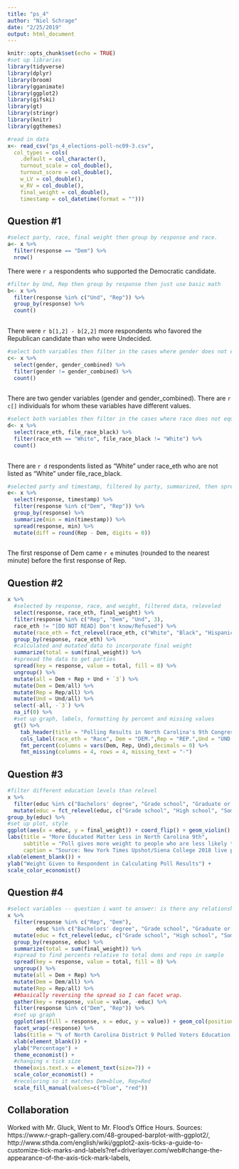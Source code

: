 ```yaml
---
title: "ps_4"
author: "Niel Schrage"
date: "2/25/2019"
output: html_document
---
```


```r
knitr::opts_chunk$set(echo = TRUE)
#set up libraries
library(tidyverse)
library(dplyr)
library(broom)
library(gganimate)
library(ggplot2)
library(gifski)
library(gt)
library(stringr)
library(knitr)
library(ggthemes)

#read in data
x<- read_csv("ps_4_elections-poll-nc09-3.csv",
  col_types = cols(
    .default = col_character(),
    turnout_scale = col_double(),
    turnout_score = col_double(),
    w_LV = col_double(),
    w_RV = col_double(),
    final_weight = col_double(),
    timestamp = col_datetime(format = "")))
```

## Question #1

```r
#select party, race, final weight then group by response and race.
a<- x %>% 
  filter(response == "Dem") %>% 
  nrow()
```
There were `r a` respondents who supported the Democratic candidate.

```r
#filter by Und, Rep then group by response then just use basic math
b<- x %>% 
  filter(response %in% c("Und", "Rep")) %>% 
  group_by(response) %>% 
  count()
  
```
There were `r b[1,2] - b[2,2]` more respondents who favored the Republican candidate than who were Undecided.
```r
#select both variables then filter in the cases where gender does not equal gender_combined
c<- x %>% 
  select(gender, gender_combined) %>% 
  filter(gender != gender_combined) %>% 
  count()
  
```
There are two gender variables (gender and gender_combined). There are `r c[]` individuals for whom these variables have different values.

```r
#select both variables then filter in the cases where race does not equal race_file_black
d<- x %>% 
  select(race_eth, file_race_black) %>% 
  filter(race_eth == "White", file_race_black != "White") %>% 
  count()
  
```
There are `r d` respondents listed as “White” under race_eth who are not listed as “White” under  file_race_black.

```r
#selected party and timestamp, filtered by party, summarized, then spread then calcuated the difference. 
e<- x %>% 
  select(response, timestamp) %>% 
  filter(response %in% c("Dem", "Rep")) %>% 
  group_by(response) %>% 
  summarize(min = min(timestamp)) %>% 
  spread(response, min) %>% 
  mutate(diff = round(Rep - Dem, digits = 0))
  
```
The first response of Dem came `r e` minutes (rounded to the nearest minute) before the first response of Rep.

## Question #2
```r
x %>% 
  #selected by response, race, and weight, filtered data, releveled
  select(response, race_eth, final_weight) %>% 
  filter(response %in% c("Rep", "Dem", "Und", 3),
  race_eth != "[DO NOT READ] Don't know/Refused") %>% 
  mutate(race_eth = fct_relevel(race_eth, c("White", "Black", "Hispanic", "Asian","Other"))) %>% 
  group_by(response, race_eth) %>% 
  #calculated and mutated data to incorporate final weight
  summarize(total = sum(final_weight)) %>%
  #spreead the data to get parties
  spread(key = response, value = total, fill = 0) %>%
  ungroup() %>% 
  mutate(all = Dem + Rep + Und + `3`) %>% 
  mutate(Dem = Dem/all) %>% 
  mutate(Rep = Rep/all) %>%
  mutate(Und = Und/all) %>% 
  select(-all, -`3`) %>% 
  na_if(0) %>% 
  #set up graph, labels, formatting by percent and missing values
  gt() %>% 
    tab_header(title = "Polling Results in North Carolina's 9th Congressional District") %>% 
    cols_label(race_eth = "Race", Dem = "DEM.",Rep = "REP.",Und = "UND.") %>%
    fmt_percent(columns = vars(Dem, Rep, Und),decimals = 0) %>% 
    fmt_missing(columns = 4, rows = 4, missing_text = "-")

```

## Question #3
```r
#filter different education levels than relevel
x %>% 
  filter(educ %in% c("Bachelors' degree", "Grade school", "Graduate or Professional Degree", "High school", "Some college or trade school")) %>% 
  mutate(educ = fct_relevel(educ, c("Grade school", "High school", "Some college or trade school", "Bachelors' degree", "Graduate or Professional Degree"))) %>% 
group_by(educ) %>% 
#set up plot, style
ggplot(aes(x = educ, y = final_weight)) + coord_flip() + geom_violin() + geom_jitter(alpha = .5) + theme_gray()+ 
labs(title = "More Educated Matter Less in North Carolina 9th", 
     subtitle = "Poll gives more weight to people who are less likely to participate in polls", 
     caption = "Source: New York Times Upshot/Siena College 2018 live poll results") +
xlab(element_blank()) +
ylab("Weight Given to Respondent in Calculating Poll Results") + 
scale_color_economist() 

```

## Question #4
```r
#select variables -- question i want to answer: is there any relationship between political party and educational level
x %>% 
  filter(response %in% c("Rep", "Dem"), 
         educ %in% c("Bachelors' degree", "Grade school", "Graduate or Professional Degree", "High school", "Some college or trade school")) %>% 
  mutate(educ = fct_relevel(educ, c("Grade school", "High school", "Some college or trade school", "Bachelors' degree", "Graduate or Professional Degree"))) %>%
  group_by(response, educ) %>% 
  summarize(total = sum(final_weight)) %>%
  #spread to find percents relative to total dems and reps in sample
  spread(key = response, value = total, fill = 0) %>%
  ungroup() %>% 
  mutate(all = Dem + Rep) %>% 
  mutate(Dem = Dem/all) %>% 
  mutate(Rep = Rep/all) %>%
  ##basically reversing the spread so I can facet wrap. 
  gather(key = response, value = value, -educ) %>% 
  filter(response %in% c("Dem", "Rep")) %>% 
  #set up graph
  ggplot(aes(fill = response, x = educ, y = value)) + geom_col(position = "dodge2") +
  facet_wrap(~response) %>% 
  labs(title = "% of North Carolina District 9 Polled Voters Education by Party", caption = "Theme: economist theme package, Data: Source: New York Times Upshot/Siena College") + 
  xlab(element_blank()) +
  ylab("Percentage") +
  theme_economist() +
  #changing x tick size
  theme(axis.text.x = element_text(size=7)) +
  scale_color_economist() +
  #recoloring so it matches Dem=blue, Rep=Red
  scale_fill_manual(values=c("blue", "red"))

```

## Collaboration
Worked with Mr. Gluck, Went to Mr. Flood's Office Hours. Sources: https://www.r-graph-gallery.com/48-grouped-barplot-with-ggplot2/, http://www.sthda.com/english/wiki/ggplot2-axis-ticks-a-guide-to-customize-tick-marks-and-labels?ref=driverlayer.com/web#change-the-appearance-of-the-axis-tick-mark-labels, 